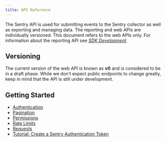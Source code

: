 ```yaml
---
title: API Reference
---
```


The Sentry API is used for submitting events to the Sentry collector as well as exporting and managing data. The reporting and web APIs are individually versioned. This document refers to the web APIs only. For information about the reporting API see [_SDK Development_](https://develop.sentry.dev/sdk/overview/).

## Versioning

The current version of the web API is known as **v0** and is considered to be in a draft phase. While we don’t expect public endpoints to change greatly, keep in mind that the API is still under development.

## Getting Started

- [Authentication](/api/auth/)
- [Pagination](/api/pagination/)
- [Permissions](/api/permissions/)
- [Rate Limits](/api/ratelimits)
- [Requests](/api/requests/)
- [Tutorial: Create a Sentry Authentication Token](/api/create-auth-token/)
